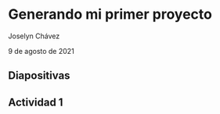 # Generando mi primer proyecto

Joselyn Chávez

9 de agosto de 2021

## Diapositivas

## Actividad 1

